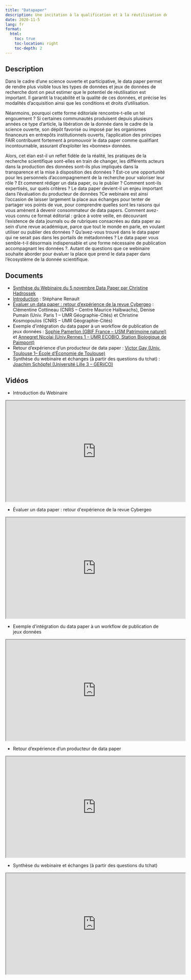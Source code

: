 ```yaml
---
title: "Datapaper"
description: Une incitation à la qualification et à la réutilisation des jeux de données
date: 2020-11-5
lang: fr    
format:
  html:
    toc: true
    toc-location: right
    toc-depth: 2
---
```


## Description

Dans le cadre d’une science ouverte et participative, le data paper permet de rendre plus visible tous les types de données et jeux de
données de recherche dont on peut estimer que le potentiel de réutilisation est important. Il garantit la traçabilité et la qualité de ces données, et précise les modalités d’acquisition ainsi que les conditions et droits d’utilisation.

Néanmoins, pourquoi cette forme éditoriale rencontre-t-elle un tel engouement ? Si certaines communautés produisent depuis plusieurs
années ce type d’article, la libération de la donnée dans le cadre de la science ouverte, son dépôt favorisé ou imposé par les organismes
financeurs en entrepôts institutionnels ouverts, l’application des principes FAIR contribuent fortement à promouvoir le data paper
comme qualifiant incontournable, assurant d’exploiter les «bonnes» données.

Alors, cet élan est-il un reflet fidèle de la réalité, les pratiques de la recherche scientifique sont-elles en train de changer, les
différents acteurs dans la production des données sont-ils plus impliqués dans la transparence et la mise à disposition des données
? Est-ce une opportunité pour les personnels d’accompagnement de la recherche pour valoriser leur rôle ? Et comment rédiger un data
paper, ou le publier ? Comment sont-ils expertisés, sur quels critères ? Le data paper devient-il un enjeu important dans
l’évaluation du producteur de données ?Ce webinaire est ainsi l'occasion de laisser largement la place aux échanges pour tenter
de partager vos points de vue, pour comprendre quelles sont les raisons qui vous amènent à devenir consommateur de data papers.
Comment avez-vous connu ce format éditorial : grâce à votre veille, en découvrant l'existence de data journals ou de rubriques consacrées
au data paper au sein d'une revue académique, parce que tout le monde en parle, en voulant utiliser ou publier des données ?
Qu'avez-vous trouvé dans le data paper qui ne serait pas dans les portails de métadonnées ? Le data paper vous semble-t-il désormais
indispensable et une forme nécessaire de publication accompagnant les données ?. Autant de questions que ce webinaire souhaite aborder
pour évaluer la place que prend le data paper dans l’écosystème de la donnée scientifique.

## Documents

* [Synthèse du Webinaire du 5 novembre Data Paper par Christine Hadrossek](/downloads/Christine%20Hadrossek%20-%20Synth%C3%A8se%20webinaire%20du%205%20novembre%20Data%20Paper.pdf)
* [Introduction](/downloads/Introduction_Stephane_Renault.pdf) : Stéphane Renault
* [Évaluer un data paper : retour d'expérience de la revue Cybergeo](/downloads/Cybergeo_Denise_Pumain_Clementine_Cottineau_Christine_Kosmopoulos.pdf) : Clémentine Cottineau (CNRS – Centre Maurice Halbwachs), Denise Pumain (Univ. Paris 1 – UMR Géographie-Cités) et Christine Kosmopoulos (CNRS – UMR Géographie-Cités)
* Exemple d’intégration du data paper à un workflow de publication de jeux données : [Sophie Pamerlon (GBIF France – USM Patrimoine naturel)](/downloads/GBIF_IPT_Sophie_Pamerlon.pdf) et [Annegret Nicolai (Univ.Rennes 1 – UMR ECOBIO, Station Biologique de Paimpont)](/downloads/BioBlitzSBP_Annegret_Nicolai.pdf)
* Retour d’expérience d’un producteur de data paper : [Victor Gay (Univ. Toulouse 1– École d‘Économie de Toulouse)](/downloads/REX_TRFGIS_Victor_Gay.pdf)
* Synthèse du webinaire et échanges (à partir des questions du tchat) : [Joachim Schöpfel (Université Lille 3 – GERiiCO)](/downloads/Synthese_Joachim_Schopfel.pdf)
 
## Vidéos

- Introduction du Webinaire

<iframe width="560" height="315" src="https://www.canal-u.tv/embed/81841?t=0" allowfullscreen></iframe>

- Évaluer un data paper : retour d\'expérience de la revue Cybergeo

<iframe width="560" height="315" src="https://www.canal-u.tv/embed/81903?t=0" allowfullscreen></iframe>

- Exemple d'intégration du data paper à un workflow de publication de jeux données

<iframe width="560" height="315" src="https://www.canal-u.tv/embed/81901?t=0" allowfullscreen></iframe>

- Retour d'expérience d'un producteur de data paper

<iframe width="560" height="315" src="https://www.canal-u.tv/embed/81905?t=0" allowfullscreen></iframe>

- Synthèse du webinaire et échanges (à partir des questions du tchat)

<iframe width="560" height="315" src="https://www.canal-u.tv/embed/81843?t=0" allowfullscreen></iframe>



